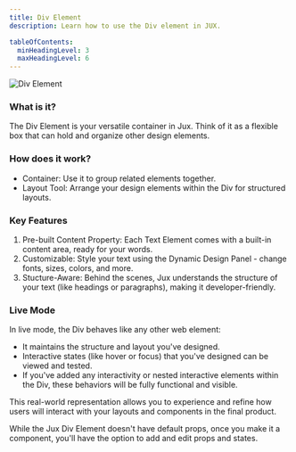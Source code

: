 ```yaml
---
title: Div Element
description: Learn how to use the Div element in JUX.

tableOfContents:
  minHeadingLevel: 3
  maxHeadingLevel: 6
---
```



<CaptionImage caption="Div Element on Jux Canvas">
  <Image src={divElement} alt="Div Element" />
</CaptionImage>

### What is it?
The Div Element is your versatile container in Jux. Think of it as a flexible box that can hold and organize other design elements.

### How does it work?

- Container: Use it to group related elements together.
- Layout Tool: Arrange your design elements within the Div for structured layouts.

### Key Features

1. Pre-built Content Property: Each Text Element comes with a built-in content area, ready for your words.
2. Customizable: Style your text using the Dynamic Design Panel - change fonts, sizes, colors, and more.
3. Stucture-Aware: Behind the scenes, Jux understands the structure of your text (like headings or paragraphs), making it developer-friendly.

### Live Mode
In live mode, the Div behaves like any other web element:

- It maintains the structure and layout you've designed.
- Interactive states (like hover or focus) that you've designed can be viewed and tested.
- If you've added any interactivity or nested interactive elements within the Div, these behaviors will be fully functional and visible.

This real-world representation allows you to experience and refine how users will interact with your layouts and components in the final product.

While the Jux Div Element doesn't have default props, once you make it a component, you'll have the option to add and edit props and states.